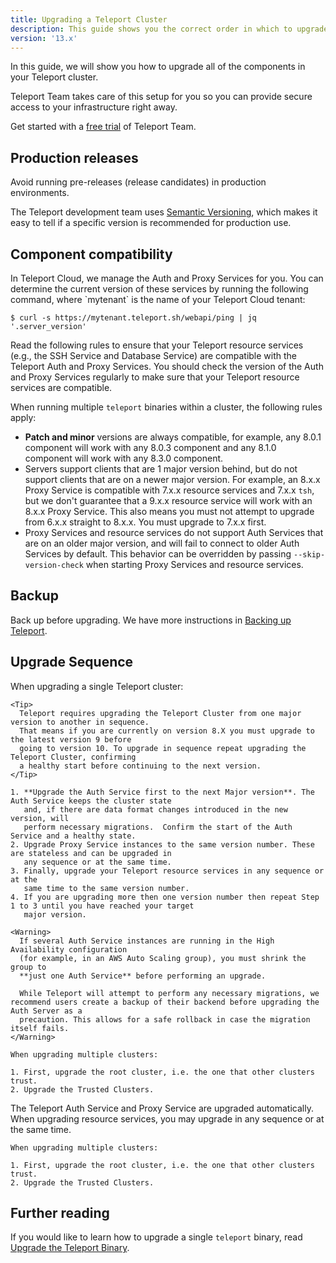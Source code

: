```yaml
---
title: Upgrading a Teleport Cluster
description: This guide shows you the correct order in which to upgrade Teleport components when rolling out a new Teleport release in your cluster.
version: '13.x'
---
```


In this guide, we will show you how to upgrade all of the components in your
Teleport cluster.

<Tip>
  Teleport Team takes care of this setup for you so you can provide secure access
  to your infrastructure right away.

  Get started with a [free trial](https://goteleport.com/signup?t_source=docs) of
  Teleport Team.
</Tip>

## Production releases

<Warning>
  Avoid running pre-releases (release candidates) in production environments.
</Warning>

The Teleport development team uses [Semantic Versioning](https://semver.org/),
which makes it easy to tell if a specific version is recommended for production
use.

## Component compatibility

<Accordion title="Auth Service and Proxy Service versions">
  In Teleport Cloud, we manage the Auth and Proxy Services for you. You can
  determine the current version of these services by running the following
  command, where `mytenant` is the name of your Teleport Cloud tenant:

  ```code
  $ curl -s https://mytenant.teleport.sh/webapi/ping | jq '.server_version'
  ```

  Read the following rules to ensure that your Teleport resource services (e.g.,
  the SSH Service and Database Service) are compatible with the Teleport Auth and
  Proxy Services. You should check the version of the Auth and Proxy Services
  regularly to make sure that your Teleport resource services are compatible.
</Accordion>

When running multiple `teleport` binaries within a cluster, the following rules
apply:

- **Patch and minor** versions are always compatible, for example, any 8.0.1
  component will work with any 8.0.3 component and any 8.1.0 component will work
  with any 8.3.0 component.
- Servers support clients that are 1 major version behind, but do not support
  clients that are on a newer major version. For example, an 8.x.x Proxy Service
  is compatible with 7.x.x resource services and 7.x.x `tsh`, but we don't
  guarantee that a 9.x.x resource service will work with an 8.x.x Proxy Service.
  This also means you must not attempt to upgrade from 6.x.x straight to 8.x.x.
  You must upgrade to 7.x.x first.
- Proxy Services and resource services do not support Auth Services that are on
  an older major version, and will fail to connect to older Auth Services by
  default. This behavior can be overridden by passing `--skip-version-check`
  when starting Proxy Services and resource services.

## Backup

Back up before upgrading. We have more instructions in [Backing up Teleport](/docs/ver/13.x/management/operations/backup-restore).

## Upgrade Sequence

<Tabs>
  <Tab title="Self-Hosted">
    When upgrading a single Teleport cluster:

    <Tip>
      Teleport requires upgrading the Teleport Cluster from one major version to another in sequence.
      That means if you are currently on version 8.X you must upgrade to the latest version 9 before
      going to version 10. To upgrade in sequence repeat upgrading the Teleport Cluster, confirming
      a healthy start before continuing to the next version.
    </Tip>

    1. **Upgrade the Auth Service first to the next Major version**. The Auth Service keeps the cluster state
       and, if there are data format changes introduced in the new version, will
       perform necessary migrations.  Confirm the start of the Auth Service and a healthy state.
    2. Upgrade Proxy Service instances to the same version number. These are stateless and can be upgraded in
       any sequence or at the same time.
    3. Finally, upgrade your Teleport resource services in any sequence or at the
       same time to the same version number.
    4. If you are upgrading more then one version number then repeat Step 1 to 3 until you have reached your target
       major version.

    <Warning>
      If several Auth Service instances are running in the High Availability configuration
      (for example, in an AWS Auto Scaling group), you must shrink the group to
      **just one Auth Service** before performing an upgrade.

      While Teleport will attempt to perform any necessary migrations, we recommend users create a backup of their backend before upgrading the Auth Server as a
      precaution. This allows for a safe rollback in case the migration itself fails.
    </Warning>

    When upgrading multiple clusters:

    1. First, upgrade the root cluster, i.e. the one that other clusters trust.
    2. Upgrade the Trusted Clusters.
  </Tab>

  <Tab title="Teleport Cloud">
    The Teleport Auth Service and Proxy Service are upgraded automatically. When
    upgrading resource services, you may upgrade in any sequence or at the same
    time.

    When upgrading multiple clusters:

    1. First, upgrade the root cluster, i.e. the one that other clusters trust.
    2. Upgrade the Trusted Clusters.
  </Tab>
</Tabs>

## Further reading

If you would like to learn how to upgrade a single `teleport` binary, read
[Upgrade the Teleport Binary](/docs/ver/13.x/management/admin/upgrading-the-teleport-binary).

